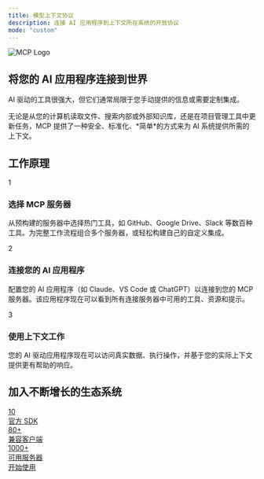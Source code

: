 ```yaml
---
title: 模型上下文协议
description: 连接 AI 应用程序到上下文所在系统的开放协议
mode: "custom"
---
```


<div className="landing-page">
  <section className="intro-video-section">
    <div className="intro-logo">
      <img src="/mcp.png" alt="MCP Logo" />
    </div>
    <div className="intro-content">
      <h2 className="intro-title">将您的 AI 应用程序连接到世界</h2>
      <p className="intro-description">
        AI 驱动的工具很强大，但它们通常局限于您手动提供的信息或需要定制集成。
      </p>
      <p className="intro-description">
        无论是从您的计算机读取文件、搜索内部或外部知识库，还是在项目管理工具中更新任务，MCP 提供了一种安全、标准化、*简单*的方式来为 AI 系统提供所需的上下文。
      </p>
    </div>
  </section>
  <section className="how-section">
    <h2 className="section-title">工作原理</h2>
    <div className="steps-container">
      <div className="step-number">1</div>
      <div className="step-content">
        <h3>选择 MCP 服务器</h3>
        <p>
          从预构建的服务器中选择热门工具，如 GitHub、Google Drive、Slack 等数百种工具。为完整工作流程组合多个服务器，或轻松构建自己的自定义集成。
        </p>
      </div>
      <div className="step-number">2</div>
      <div className="step-content">
        <h3>连接您的 AI 应用程序</h3>
        <p>
          配置您的 AI 应用程序（如 Claude、VS Code 或 ChatGPT）以连接到您的 MCP 服务器。该应用程序现在可以看到所有连接服务器中可用的工具、资源和提示。
        </p>
      </div>
      <div className="step-number">3</div>
      <div className="step-content">
        <h3>使用上下文工作</h3>
        <p>
          您的 AI 驱动应用程序现在可以访问真实数据、执行操作，并基于您的实际上下文提供更有帮助的响应。
        </p>
      </div>
    </div>
  </section>
  <section className="ecosystem-section">
    <h2 className="section-title">加入不断增长的生态系统</h2>
    <div className="stats-grid">
      <a href="/docs/sdk" target="_blank" className="stat-card">
        <div className="stat-number">10</div>
        <div className="stat-label">官方 SDK</div>
      </a>
      <a href="/clients" target="_blank" className="stat-card">
        <div className="stat-number">80+</div>
        <div className="stat-label">兼容客户端</div>
      </a>
      <a
        href="https://github.com/modelcontextprotocol/servers?tab=readme-ov-file#%EF%B8%8F-official-integrations"
        target="_blank"
        rel="noopener noreferrer"
        className="stat-card"
      >
        <div className="stat-number">1000+</div>
        <div className="stat-label">可用服务器</div>
      </a>
    </div>
  </section>
  <section className="cta-buttons">
    <a href="/docs/getting-started/intro" className="cta-primary">
      开始使用
    </a>
  </section>
</div>

